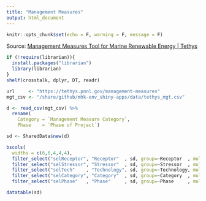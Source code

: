 ```yaml
---
title: "Management Measures"
output: html_document
---
```


```r
knitr::opts_chunk$set(echo = F, warning = F, message = F)
```

Source: [Management Measures Tool for Marine Renewable Energy | Tethys](https://tethys.pnnl.gov/management-measures)

```r
if (!require(librarian)){
  install.packages("librarian")
  library(librarian)
}
shelf(crosstalk, dplyr, DT, readr)

url     <- "https://tethys.pnnl.gov/management-measures"
mgt_csv <- "/share/github/mhk-env_shiny-apps/data/tethys_mgt.csv"

d <- read_csv(mgt_csv) %>% 
  rename(
    Category = `Management Measure Category`,
    Phase    = `Phase of Project`)
```

```r
sd <- SharedData$new(d)

bscols(
  widths = c(6,6,4,4,4),
  filter_select("selReceptor", "Receptor"  , sd, group=~Receptor  , multiple = T),
  filter_select("selStressor", "Stressor"  , sd, group=~Stressor  , multiple = T),
  filter_select("selTech"    , "Technology", sd, group=~Technology, multiple = T),
  filter_select("selCategory", "Category"  , sd, group=~Category  , multiple = T),
  filter_select("selPhase"   , "Phase"     , sd, group=~Phase     , multiple = T))

datatable(sd)
```
